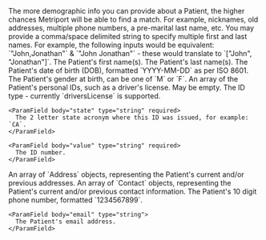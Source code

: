 <Tip>
  The more demographic info you can provide about a Patient, the higher chances Metriport will be
  able to find a match. For example, nicknames, old addresses, multiple phone numbers, a pre-marital
  last name, etc.
</Tip>

<Info>
  You may provide a comma/space delimited string to specify multiple first and last names. For
  example, the following inputs would be equivalent: `"John,Jonathan"` & `"John Jonathan"` - these
  would translate to `["John", "Jonathan"]`.
</Info>

<ParamField body="firstName" type="string" required>
  The Patient's first name(s).
</ParamField>

<ParamField body="lastName" type="string" required>
  The Patient's last name(s).
</ParamField>

<ParamField body="dob" type="string" required>
  The Patient's date of birth (DOB), formatted `YYYY-MM-DD` as per ISO 8601.
</ParamField>

<ParamField body="genderAtBirth" type="string" required>
  The Patient's gender at birth, can be one of `M` or `F`.
</ParamField>

<ParamField body="personalIdentifiers" type="PersonalIdentifier[]" required>
  An array of the Patient's personal IDs, such as a driver's license. May be empty.

  <Expandable title="PersonalIdentifier properties">
    <ParamField body="type" type="string" required>
      The ID type - currently `driversLicense` is supported.
    </ParamField>

    <ParamField body="state" type="string" required>
      The 2 letter state acronym where this ID was issued, for example: `CA`.
    </ParamField>

    <ParamField body="value" type="string" required>
      The ID number.
    </ParamField>

  </Expandable>
</ParamField>

<ParamField body="address" type="Address[]" required>
  An array of `Address` objects, representing the Patient's current and/or previous addresses.
  <Snippet file="address.mdx" />
</ParamField>

<ParamField body="contact" type="Contact[]">
  An array of `Contact` objects, representing the Patient's current and/or previous contact information.
  <Expandable title="Contact properties">
    <ParamField body="phone" type="string">
      The Patient's 10 digit phone number, formatted `1234567899`.
    </ParamField>

    <ParamField body="email" type="string">
      The Patient's email address.
    </ParamField>

  </Expandable>

</ParamField>
